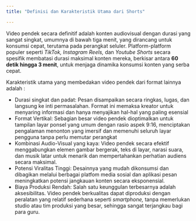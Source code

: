 ```yaml
---
title: "Definisi dan Karakteristik Utama dari Shorts"

---
```

Video pendek secara definitif adalah konten audiovisual dengan durasi yang sangat singkat, umumnya di bawah tiga menit, yang dirancang untuk konsumsi cepat, terutama pada perangkat seluler. Platform-platform populer seperti *TikTok, Instagram Reels,* dan *Youtube Shorts* secara spesifik membatasi durasi maksimal konten mereka, berkisar antara **60 detik hingga 3 menit**, untuk menjaga dinamika konsumsi konten yang serba cepat.

Karakteristik utama yang membedakan video pendek dari format lainnya adalah :

- Durasi singkat dan padat: Pesan disampaikan secara ringkas, lugas, dan langsung ke inti permasalahan. Format ini memaksa kreator untuk menyaring informasi dan hanya menyajikan hal-hal yang paling esensial
- Format Vertikal: Sebagian besar video pendek dioptimalkan untuk tampilan layar ponsel yang umum dengan rasio aspek 9:16, menciptakan pengalaman menonton yang imersif dan memenuhi seluruh layar pengguna tanpa perlu memutar perangkat
- Kombinasi Audio-Visual yang kaya: Video pendek secara efektif menggabungkan elemen gambar bergerak, teks di layar, narasi suara, dan musik latar untuk menarik dan mempertahankan perhatian audiens secara maksimal.
- Potensi Viralitas Tinggi: Desainnya yang mudah dikonsumsi dan dibagikan melalui berbagai platfom media sosial dan aplikasi pesan meningkatkan potensi jangkauan konten secara eksponensial.
- Biaya Produksi Rendah: Salah satu keunggulan terbesarnya adalah aksesibilitas. Video pendek berkualitas dapat diproduksi dengan peralatan yang relatif sederhana seperti *smartphone,* tanpa memerlukan studio atau tim produksi yang besar, sehingga sangat terjangkau bagi para guru.